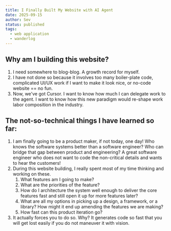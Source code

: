 ```yaml
---
title: I Finally Built My Website with AI Agent
date: 2025-09-15
author: Sev
status: published
tags:
  - web application
  - wanderlog
---
```


## Why am I building this website?

1. I need somewhere to blog-blog. A growth record for myself.
2. I have not done so because it involves too many boiler-plate code, complicated UI/UX work if I want to make it look nice, or no-code website == no fun.
3. Now, we've got Cursor. I want to know how much I can delegate work to the agent. I want to know how this new paradigm would re-shape work labor composition in the industry.

## The not-so-technical things I have learned so far:

1. I am finally going to be a product maker, if not today, one day! Who knows the software systems better than a software engineer? Who can bridge that gap between product and engineering? A great software engineer who does not want to code the non-critical details and wants to hear the customers!
2. During this website building, I really spent most of my time thinking and working on these.
    1. What features am I going to make?
    2. What are the priorities of the feature?
    3. How do I architecture the system well enough to deliver the core features fast and still open it up for more features later?
    4. What are all my options in picking up a design, a framework, or a library? How might it end up amending the features we are making?
    5. How fast can this product iteration go?
3. It actually forces you to do so. Why? It generates code so fast that you will get lost easily
if you do not maneuver it with vision. 